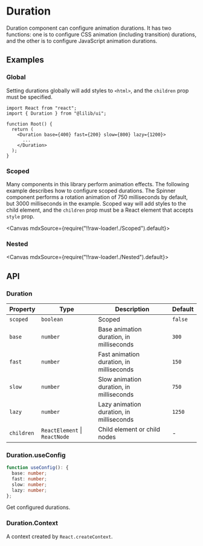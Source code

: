 
<Meta title="Configs/Duration" />

# Duration

Duration component can configure animation durations. It has two functions: one is to configure CSS animation (including transition) durations, and the other is to configure JavaScript animation durations.

## Examples

### Global

Setting durations globally will add styles to `<html>`, and the `children` prop must be specified.

```tsx
import React from "react";
import { Duration } from "@lilib/ui";

function Root() {
  return (
    <Duration base={400} fast={200} slow={800} lazy={1200}>
      ...
    </Duration>
  );
}
```

### Scoped

Many components in this library perform animation effects. The following example describes how to configure scoped durations. The Spinner component performs a rotation animation of 750 milliseconds by default, but 3000 milliseconds in the example. Scoped way will add styles to the child element, and the `children` prop must be a React element that accepts `style` prop.

<Canvas mdxSource={require("!!raw-loader!./Scoped").default}>
  <Story id="examples-duration--scoped" />
</Canvas>

### Nested

<Canvas mdxSource={require("!!raw-loader!./Nested").default}>
  <Story id="examples-duration--nested" />
</Canvas>

## API

### Duration

| Property   | Type                          | Description                              | Default |
| ---------- | ----------------------------- | ---------------------------------------- | ------- |
| `scoped`   | `boolean`                     | Scoped                                   | `false` |
| `base`     | `number`                      | Base animation duration, in milliseconds | `300`   |
| `fast`     | `number`                      | Fast animation duration, in milliseconds | `150`   |
| `slow`     | `number`                      | Slow animation duration, in milliseconds | `750`   |
| `lazy`     | `number`                      | Lazy animation duration, in milliseconds | `1250`  |
| `children` | `ReactElement` \| `ReactNode` | Child element or child nodes             | -       |

### Duration.useConfig

```ts
function useConfig(): {
  base: number;
  fast: number;
  slow: number;
  lazy: number;
};
```

Get configured durations.

### Duration.Context

A context created by `React.createContext`.

